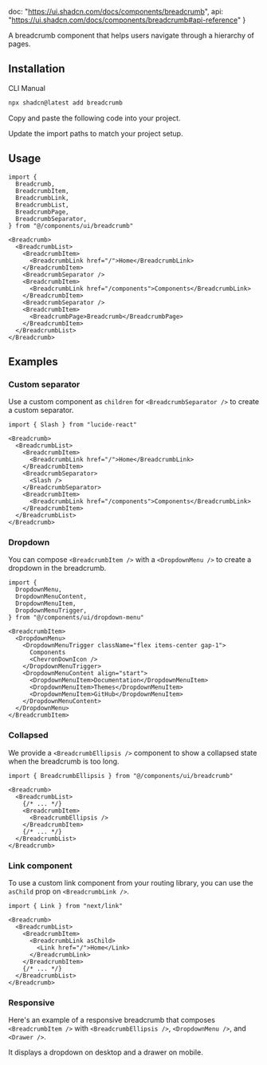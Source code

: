   doc: "https://ui.shadcn.com/docs/components/breadcrumb",
  api: "https://ui.shadcn.com/docs/components/breadcrumb#api-reference"
}

A breadcrumb component that helps users navigate through a hierarchy of pages.

<ComponentPreview demoName="breadcrumb-demo" hint="A breadcrumb with a collapsible dropdown" />

## Installation

<Tabs defaultValue="cli">

<TabsList>
  <TabsTrigger value="cli">CLI</TabsTrigger>
  <TabsTrigger value="manual">Manual</TabsTrigger>
</TabsList>

<TabsContent value="cli">

```bash
npx shadcn@latest add breadcrumb
```

</TabsContent>

<TabsContent value="manual">

<Steps>

<Step>Copy and paste the following code into your project.</Step>

<ComponentSource name="breadcrumb" />

<Step>Update the import paths to match your project setup.</Step>

</Steps>

</TabsContent>

</Tabs>

## Usage

<CodeExampleStack>

```tsx
import {
  Breadcrumb,
  BreadcrumbItem,
  BreadcrumbLink,
  BreadcrumbList,
  BreadcrumbPage,
  BreadcrumbSeparator,
} from "@/components/ui/breadcrumb"
```

```tsx
<Breadcrumb>
  <BreadcrumbList>
    <BreadcrumbItem>
      <BreadcrumbLink href="/">Home</BreadcrumbLink>
    </BreadcrumbItem>
    <BreadcrumbSeparator />
    <BreadcrumbItem>
      <BreadcrumbLink href="/components">Components</BreadcrumbLink>
    </BreadcrumbItem>
    <BreadcrumbSeparator />
    <BreadcrumbItem>
      <BreadcrumbPage>Breadcrumb</BreadcrumbPage>
    </BreadcrumbItem>
  </BreadcrumbList>
</Breadcrumb>
```

</CodeExampleStack>

## Examples

### Custom separator

Use a custom component as `children` for `<BreadcrumbSeparator />` to create a custom separator.

<ComponentPreview demoName="breadcrumb-separator" hint="A breadcrumb with a custom separator" />

```tsx
import { Slash } from "lucide-react"

<Breadcrumb>
  <BreadcrumbList>
    <BreadcrumbItem>
      <BreadcrumbLink href="/">Home</BreadcrumbLink>
    </BreadcrumbItem>
    <BreadcrumbSeparator>
      <Slash />
    </BreadcrumbSeparator>
    <BreadcrumbItem>
      <BreadcrumbLink href="/components">Components</BreadcrumbLink>
    </BreadcrumbItem>
  </BreadcrumbList>
</Breadcrumb>
```

### Dropdown

You can compose `<BreadcrumbItem />` with a `<DropdownMenu />` to create a dropdown in the breadcrumb.

<ComponentPreview demoName="breadcrumb-dropdown" hint="A breadcrumb with a dropdown" />

```tsx
import {
  DropdownMenu,
  DropdownMenuContent,
  DropdownMenuItem,
  DropdownMenuTrigger,
} from "@/components/ui/dropdown-menu"

<BreadcrumbItem>
  <DropdownMenu>
    <DropdownMenuTrigger className="flex items-center gap-1">
      Components
      <ChevronDownIcon />
    </DropdownMenuTrigger>
    <DropdownMenuContent align="start">
      <DropdownMenuItem>Documentation</DropdownMenuItem>
      <DropdownMenuItem>Themes</DropdownMenuItem>
      <DropdownMenuItem>GitHub</DropdownMenuItem>
    </DropdownMenuContent>
  </DropdownMenu>
</BreadcrumbItem>
```

### Collapsed

We provide a `<BreadcrumbEllipsis />` component to show a collapsed state when the breadcrumb is too long.

<ComponentPreview demoName="breadcrumb-ellipsis" hint="A breadcrumb showing a collapsed state" />

```tsx
import { BreadcrumbEllipsis } from "@/components/ui/breadcrumb"

<Breadcrumb>
  <BreadcrumbList>
    {/* ... */}
    <BreadcrumbItem>
      <BreadcrumbEllipsis />
    </BreadcrumbItem>
    {/* ... */}
  </BreadcrumbList>
</Breadcrumb>
```

### Link component

To use a custom link component from your routing library, you can use the `asChild` prop on `<BreadcrumbLink />`.

<ComponentPreview demoName="breadcrumb-link" hint="A breadcrumb with a custom Link component" />

```tsx
import { Link } from "next/link"

<Breadcrumb>
  <BreadcrumbList>
    <BreadcrumbItem>
      <BreadcrumbLink asChild>
        <Link href="/">Home</Link>
      </BreadcrumbLink>
    </BreadcrumbItem>
    {/* ... */}
  </BreadcrumbList>
</Breadcrumb>
```

### Responsive

Here's an example of a responsive breadcrumb that composes `<BreadcrumbItem />` with `<BreadcrumbEllipsis />`, `<DropdownMenu />`, and `<Drawer />`.

It displays a dropdown on desktop and a drawer on mobile.

<ComponentPreview demoName="breadcrumb-responsive" hint="A responsive breadcrumb with dropdown on desktop and drawer on mobile" />